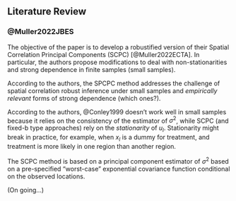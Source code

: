 ## Literature Review

### @Muller2022JBES

The objective of the paper is to develop a robustified version of their Spatial Correlation Principal Components (SCPC) [@Muller2022ECTA]. In particular, the authors propose modifications to deal with non-stationarities and strong dependence in finite samples (small samples).

According to the authors,  the SPCPC method addresses the challenge of spatial correlation robust inference under small samples and *empirically relevant* forms of strong dependence (which ones?). 

According to the authors, @Conley1999 doesn't work well in small samples because it relies on the consistency of the estimator of $\sigma^2$, while SCPC (and fixed-b type approaches) rely on the *stationarity* of $u_l$. Stationarity might break in practice, for example, when $x_l$ is a dummy for treatment, and treatment is more likely in one region than another region.

The SCPC method is based on a principal component estimator of $\sigma^2$ based on a pre-specified "worst-case" exponential covariance function conditional on the observed locations.

(On going...)






